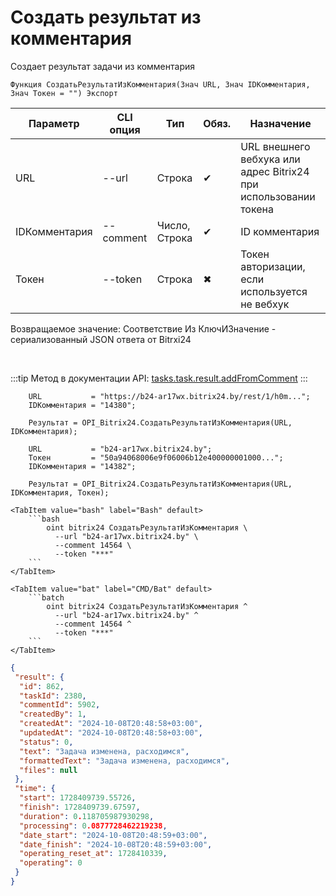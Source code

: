 ﻿---
sidebar_position: 7
description: Создать результат из комментария и другие функции для работы с Bitrix24 в Открытом пакете интеграций - бесплатной open-source библиотеке интеграций для 1С:Предприятие 8, OneScript и CLI
keywords: [1C, 1С, 1С:Предприятие, 1С:Предприятие 8.3, API, Интеграция, Сервисы, Обмен, OneScript, CLI, Bitrix24]
---


# Создать результат из комментария
 Создает результат задачи из комментария



`Функция СоздатьРезультатИзКомментария(Знач URL, Знач IDКомментария, Знач Токен = "") Экспорт`

  | Параметр | CLI опция | Тип | Обяз. | Назначение |
  |-|-|-|-|-|
  | URL | --url | Строка | &#x2714; | URL внешнего вебхука или адрес Bitrix24 при использовании токена |
  | IDКомментария | --comment | Число, Строка | &#x2714; | ID комментария |
  | Токен | --token | Строка | &#x2716; | Токен авторизации, если используется не вебхук |

  
  Возвращаемое значение:   Соответствие Из КлючИЗначение - сериализованный JSON ответа от Bitrxi24

<br/>

:::tip
Метод в документации API: [tasks.task.result.addFromComment](https://dev.1c-bitrix.ru/rest_help/tasks/task/tasks/tasks_task_result_addFromComment.php)
:::
<br/>



```bsl title="Пример использования для 1С:Предприятие/OneScript"
    URL           = "https://b24-ar17wx.bitrix24.by/rest/1/h0m...";
    IDКомментария = "14380";

    Результат = OPI_Bitrix24.СоздатьРезультатИзКомментария(URL, IDКомментария);

    URL           = "b24-ar17wx.bitrix24.by";
    Токен         = "50a94068006e9f06006b12e400000001000...";
    IDКомментария = "14382";

    Результат = OPI_Bitrix24.СоздатьРезультатИзКомментария(URL, IDКомментария, Токен);
```
    

 <Tabs>
  
    <TabItem value="bash" label="Bash" default>
        ```bash
            oint bitrix24 СоздатьРезультатИзКомментария \
              --url "b24-ar17wx.bitrix24.by" \
              --comment 14564 \
              --token "***"
        ```
    </TabItem>
  
    <TabItem value="bat" label="CMD/Bat" default>
        ```batch
            oint bitrix24 СоздатьРезультатИзКомментария ^
              --url "b24-ar17wx.bitrix24.by" ^
              --comment 14564 ^
              --token "***"
        ```
    </TabItem>
</Tabs>


```json title="Результат"
{
 "result": {
  "id": 862,
  "taskId": 2380,
  "commentId": 5902,
  "createdBy": 1,
  "createdAt": "2024-10-08T20:48:58+03:00",
  "updatedAt": "2024-10-08T20:48:58+03:00",
  "status": 0,
  "text": "Задача изменена, расходимся",
  "formattedText": "Задача изменена, расходимся",
  "files": null
 },
 "time": {
  "start": 1728409739.55726,
  "finish": 1728409739.67597,
  "duration": 0.118705987930298,
  "processing": 0.0877728462219238,
  "date_start": "2024-10-08T20:48:59+03:00",
  "date_finish": "2024-10-08T20:48:59+03:00",
  "operating_reset_at": 1728410339,
  "operating": 0
 }
}
```
